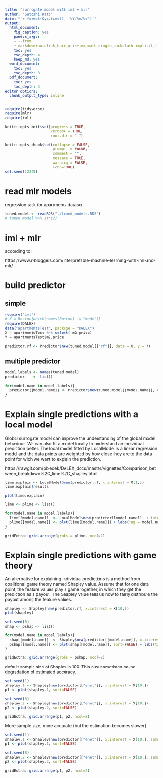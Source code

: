 ```yaml
---
title: "surrogate model with iml + mlr"
author: "Satoshi Kato"
date: "`r format(Sys.time(), '%Y/%m/%d')`"
output:
  html_document:
    fig_caption: yes
    pandoc_args:
    - --from
    - markdown+autolink_bare_uris+tex_math_single_backslash-implicit_figures
    toc: yes
    toc_depth: 4
    keep_md: yes
  word_document:
    toc: yes
    toc_depth: 3
  pdf_document:
    toc: yes
    toc_depth: 3
editor_options: 
  chunk_output_type: inline
---
```


```r
require(tidyverse)
require(mlr)
require(iml)

knitr::opts_knit$set(progress = TRUE, 
                     verbose = TRUE, 
                     root.dir = ".")

knitr::opts_chunk$set(collapse = FALSE, 
                      prompt  = FALSE,
                      comment = "", 
                      message = TRUE, 
                      warning = FALSE, 
                      echo=TRUE)
set.seed(12345)
```

# read mlr models

regression task for apartments dataset.

```r
tuned.model <- readRDS("./tuned_models.RDS")
# tuned.model %>% str(2)

```


# iml + mlr

according to:

https://www.r-bloggers.com/interpretable-machine-learning-with-iml-and-mlr/


# build predictor

## simple

```r
require("iml")
# X = Boston[which(names(Boston) != "medv")]
require(DALEX)
data("apartmentsTest", package = "DALEX")
X = apartmentsTest %>% select(-m2.price)
Y = apartmentsTest$m2.price

predictor.rf <- Predictor$new(tuned.model[["rf"]], data = X, y = Y)
```


## multiple predictor

```r
model.labels <- names(tuned.model)
predictor    <- list()

for(model.name in model.labels){
  predictor[[model.name]] <- Predictor$new(tuned.model[[model.name]], data = X, y = Y)
}

```


# Explain single predictions with a local model

Global surrogate model can improve the understanding of the global model behaviour.
We can also fit a model locally to understand an individual prediction better. The local model fitted by LocalModel is a linear regression model and the data points are weighted by how close they are to the data point for wich we want to explain the prediction.

https://rawgit.com/pbiecek/DALEX_docs/master/vignettes/Comparison_between_breakdown%2C_lime%2C_shapley.html



```r

lime.explain <- LocalModel$new(predictor.rf, x.interest = X[1,])
lime.explain$results

```

```r
plot(lime.explain)

```



```r
lime <- plime <- list()

for(model.name in model.labels){
  lime[[model.name]]  <- LocalModel$new(predictor[[model.name]], x.interest = X[10,])
  plime[[model.name]] <- plot(lime[[model.name]]) + labs(tag = model.name)
}

gridExtra::grid.arrange(grobs = plime, ncol=2)
```


# Explain single predictions with game theory

An alternative for explaining individual predictions is a method from coalitional game theory named Shapley value.
Assume that for one data point, the feature values play a game together, in which they get the prediction as a payout. The Shapley value tells us how to fairly distribute the payout among the feature values.

```r

shapley <- Shapley$new(predictor.rf, x.interest = X[10,])
plot(shapley)

```

```r
set.seed(8)
shap <- pshap <- list()

for(model.name in model.labels){
  shap[[model.name]]  <- Shapley$new(predictor[[model.name]], x.interest = X[10,])
  pshap[[model.name]] <- plot(shap[[model.name]], sort=FALSE) + labs(tag = model.name)
}

gridExtra::grid.arrange(grobs = pshap, ncol=2)
```


default sample size of Shapley is 100. This size sometimes cause degradation of estimated accuracy.

```r
set.seed(1)
shapley.1 <- Shapley$new(predictor[["enet"]], x.interest = X[10,])
p1 <- plot(shapley.1, sort=FALSE)

set.seed(8)
shapley.2 <- Shapley$new(predictor[["enet"]], x.interest = X[10,])
p2 <- plot(shapley.2, sort=FALSE)

gridExtra::grid.arrange(p1, p2, ncol=2)
```

More sample size, more accurate (but the estimation becomes slower).

```r
set.seed(1)
shapley.1 <- Shapley$new(predictor[["enet"]], x.interest = X[10,], sample.size = 100 * 10)
p1 <- plot(shapley.1, sort=FALSE)

set.seed(8)
shapley.2 <- Shapley$new(predictor[["enet"]], x.interest = X[10,], sample.size = 100 * 10)
p2 <- plot(shapley.2, sort=FALSE)

gridExtra::grid.arrange(p1, p2, ncol=2)
```
